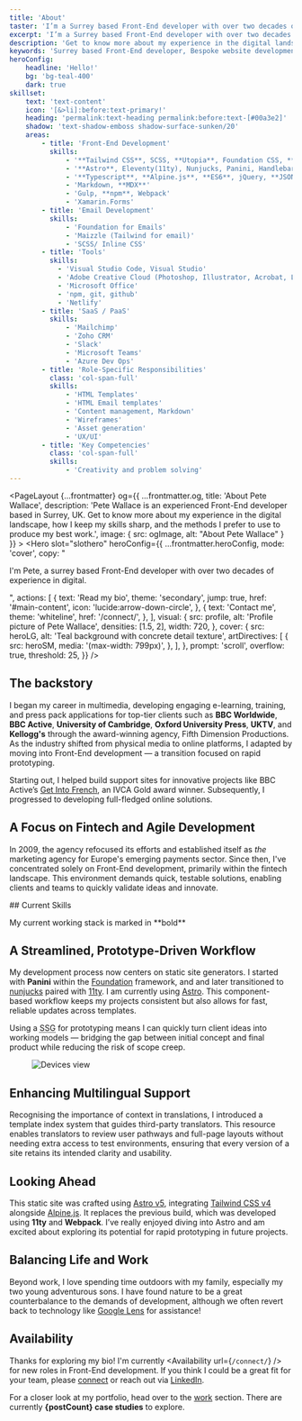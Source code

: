```yaml
---
title: 'About'
taster: 'I’m a Surrey based Front-End developer with over two decades of experience in digital.'
excerpt: 'I’m a Surrey based Front-End developer with over two decades of experience in digital.'
description: 'Get to know more about my experience in the digital landscape, how I keep my skills sharp, and the methods I prefer to use to produce my best work.'
keywords: 'Surrey based Front-End developer, Bespoke website development, HTML, CSS, Creative development, The Great Outdoors, Balance and wellbeing'
heroConfig: 
    headline: 'Hello!'
    bg: 'bg-teal-400'
    dark: true
skillset:
    text: 'text-content'
    icon: '[&>li]:before:text-primary!'
    heading: 'permalink:text-heading permalink:before:text-[#00a3e2]'
    shadow: 'text-shadow-emboss shadow-surface-sunken/20'
    areas:
        - title: 'Front-End Development'
          skills:
              - '**Tailwind CSS**, SCSS, **Utopia**, Foundation CSS, **PostCSS**'
              - '**Astro**, Eleventy(11ty), Nunjucks, Panini, Handlebars'
              - '**Typescript**, **Alpine.js**, **ES6**, jQuery, **JSON**, **Motion One**'
              - 'Markdown, **MDX**'
              - 'Gulp, **npm**, Webpack'
              - 'Xamarin.Forms'
        - title: 'Email Development'
          skills:
              - 'Foundation for Emails'
              - 'Maizzle (Tailwind for email)'
              - 'SCSS/ Inline CSS'
        - title: 'Tools'
          skills:
            - 'Visual Studio Code, Visual Studio'
            - 'Adobe Creative Cloud (Photoshop, Illustrator, Acrobat, Lightroom)'
            - 'Microsoft Office'
            - 'npm, git, github'
            - 'Netlify'
        - title: 'SaaS / PaaS'
          skills:
              - 'Mailchimp'
              - 'Zoho CRM'
              - 'Slack'
              - 'Microsoft Teams'
              - 'Azure Dev Ops'
        - title: 'Role-Specific Responsibilities'
          class: 'col-span-full'
          skills:
              - 'HTML Templates'
              - 'HTML Email templates'
              - 'Content management, Markdown'
              - 'Wireframes'
              - 'Asset generation'
              - 'UX/UI'
        - title: 'Key Competencies'
          class: 'col-span-full'
          skills:
              - 'Creativity and problem solving'
---
```







<PageLayout {...frontmatter} og={{
    ...frontmatter.og,
    title: 'About Pete Wallace',
    description: 'Pete Wallace is an experienced Front-End developer based in Surrey, UK. Get to know more about my experience in the digital landscape, how I keep my skills sharp, and the methods I prefer to use to produce my best work.',
    image: {
      src: ogImage,
      alt: "About Pete Wallace"
    }
  }} >
  <Hero
      slot="slothero"
      heroConfig={{
          ...frontmatter.heroConfig,
          mode: 'cover',
          copy: "<p class='text-step-1' data-animate='fadeInDown'>I'm Pete, a surrey based Front-End developer with over two decades of experience in digital.</p>",
          actions: [
              {
                  text: 'Read my bio',
                  theme: 'secondary',
                  jump: true,
                  href: '#main-content',
                  icon: 'lucide:arrow-down-circle',
              },
              {
                  text: 'Contact me',
                  theme: 'whiteline',
                  href: '/connect/',
              },
          ],
          visual: {
              src: profile,
              alt: 'Profile picture of Pete Wallace',
              densities: [1.5, 2],
              width: 720,
          },
          cover: {
              src: heroLG,
              alt: 'Teal background with concrete detail texture',
              artDirectives: [
                  {
                      src: heroSM,
                      media: '(max-width: 799px)',
                  },
              ],
          },
          prompt: 'scroll',
          overflow: true,
          threshold: 25,
      }}
  />



## The backstory

I began my career in multimedia, developing engaging e-learning, training, and press pack applications for top-tier clients such as **BBC Worldwide**, **BBC Active**, **University of Cambridge**, **Oxford University Press**, **UKTV**, and **Kellogg's** through the award-winning agency, Fifth Dimension Productions.
As the industry shifted from physical media to online platforms, I adapted by moving into Front-End development — a transition focused on rapid prototyping.

Starting out, I helped build support sites for innovative projects like BBC Active’s  [Get Into French](https://www.cam.ac.uk/news/get-into-french-wins-gold-award), an IVCA Gold award winner. Subsequently, I progressed to developing full-fledged online solutions. 

## A Focus on Fintech and Agile Development
In 2009, the agency refocused its efforts and established itself as *the* marketing agency for Europe's emerging payments sector. Since then, I've concentrated solely on Front-End development, primarily within the fintech landscape. This environment demands quick, testable solutions, enabling clients and teams to quickly validate ideas and innovate.

<Skills skillset={frontmatter.skillset} bg='bg-surface-sunken' >
## Current Skills

<p class="text-step--1 text-content-quiet mb-fluid-m">My current working stack is marked in **bold**</p>
</Skills>

<Banner wrapper="bg-brand" class="min-h-block" />

## A Streamlined, Prototype-Driven Workflow
My development process now centers on static site generators. I started with **Panini** within the [Foundation](https://get.foundation) framework, and and later transitioned to [nunjucks](https://mozilla.github.io/nunjucks/) paired with [11ty](https://www.11ty.dev/). I am currently using [Astro](https://astro.build/). This component-based workflow keeps my projects consistent but also allows for fast, reliable updates across templates.

Using a <abbr title="Static Site Generator">SSG</abbr> for prototyping means I can quickly turn client ideas into working models — bridging the gap between initial concept and final product while reducing the risk of scope creep.

<Figure caption='Snapshot of a typical listing index. Clients, developers, and third-party agencies have access to the most recent version of any page.'>
  <Image src={listing_index} alt="Devices view" class="w-full h-auto shadow-md border border-line hover:cursor-pointer" />
</Figure>

## Enhancing Multilingual Support
Recognising the importance of context in translations, I introduced a template index system that guides third-party translators. This resource enables translators to review user pathways and full-page layouts without needing extra access to test environments, ensuring that every version of a site retains its intended clarity and usability.

## Looking Ahead 
This static site was crafted using [Astro v5](https://astro.build/), integrating [Tailwind CSS v4](https://tailwindcss.com/) alongside [Alpine.js](https://alpinejs.dev/). It replaces the previous build, which was developed using **11ty** and **Webpack**. I’ve really enjoyed diving into Astro and am excited about exploring its potential for rapid prototyping in future projects.

<BlockPicture widths={[400,768,1920]} src={woodland} class="w-full h-full object-cover inset-0 absolute" alt="Woodland scene" credit="Adobe Photoshop (beta) - Generative fill" wrapper="my-fluid-2xl h-photo md:h-block" />

## Balancing Life and Work
Beyond work, I love spending time outdoors with my family, especially my two young adventurous sons. I have found nature to be a great counterbalance to the demands of development, although we often revert back to technology like [Google Lens](https://lens.google/intl/en-GB/#cta-section) for assistance!

<BlockImage src={google_lens} width={768} breakout={false} class="my-0 w-full" alt="Beach scene with close up of jellyfish. Detail shows iPhone with google lens app" credit="Google Lens (App visuals)" wrapper="my-fluid-l" />

## Availability
Thanks for exploring my bio! I'm currently <Availability url={`/connect/`} /> for new roles in Front-End development. If you think I could be a great fit for your team, please [connect](/connect/) or reach out via [LinkedIn](https://www.linkedin.com/in/peter-wallace-a5002a7a/).

For a closer look at my portfolio, head over to the [work](/work/) section. There are currently **{postCount} case studies** to explore.
</PageLayout>
